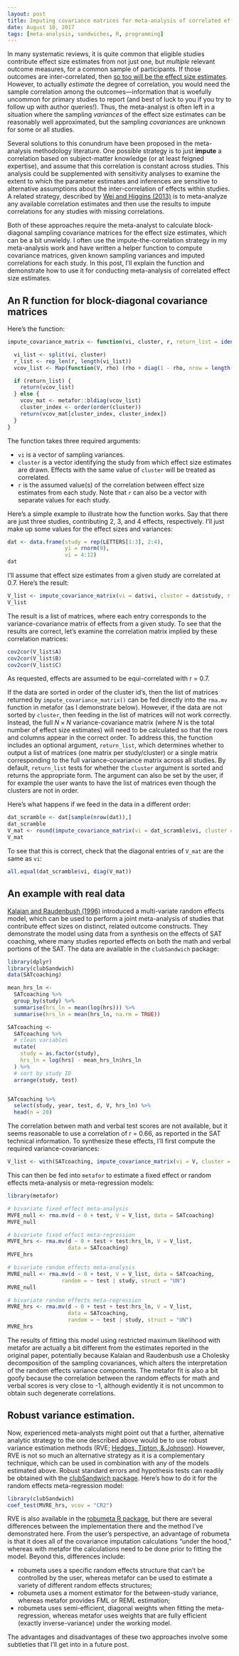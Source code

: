 ```yaml
---
layout: post
title: Imputing covariance matrices for meta-analysis of correlated effects
date: August 10, 2017
tags: [meta-analysis, sandwiches, R, programming]
---
```


In many systematic reviews, it is quite common that eligible studies contribute effect size estimates from not just one, but _multiple_ relevant outcome measures, for a common sample of participants. If those outcomes are inter-correlated, then [so too will be the effect size estimates]({{ site.url }}/Correlations-between-SMDs). However, to actually _estimate_ the degree of correlation, you would need the sample correlation among the outcomes---information that is woefully uncommon for primary studies to report (and best of luck to you if you try to follow up with author queries!). Thus, the meta-analyst is often left in a situation where the sampling _variances_ of the effect size estimates can be reasonably well approximated, but the sampling _covariances_ are unknown for some or all studies. 

Several solutions to this conundrum have been proposed in the meta-analysis methodology literature. One possible strategy is to just __impute__ a correlation based on subject-matter knowledge (or at least feigned expertise), and assume that this correlation is constant across studies. This analysis could be supplemented with sensitivity analyses to examine the extent to which the parameter estimates and inferences are sensitive to alternative assumptions about the inter-correlation of effects within studies. A related strategy, described by [Wei and Higgins (2013)](https://dx.doi.org/10.1002/sim.5679) is to meta-analyze any available correlation estimates and then use the results to impute correlations for any studies with missing correlations. 

Both of these approaches require the meta-analyst to calculate block-diagonal sampling covariance matrices for the effect size estimates, which can be a bit unwieldy. I often use the impute-the-correlation strategy in my meta-analysis work and have written a helper function to compute covariance matrices, given known sampling variances and imputed correlations for each study. In this post, I'll explain the function and demonstrate how to use it for conducting meta-analysis of correlated effect size estimates. 

## An R function for block-diagonal covariance matrices

Here's the function: 

```r

impute_covariance_matrix <- function(vi, cluster, r, return_list = identical(as.factor(cluster), sort(as.factor(cluster)))) {

  vi_list <- split(vi, cluster)
  r_list <- rep_len(r, length(vi_list))
  vcov_list <- Map(function(V, rho) (rho + diag(1 - rho, nrow = length(V))) * tcrossprod(sqrt(V)), V = vi_list, rho = r_list)

  if (return_list) {
    return(vcov_list)
  } else {
    vcov_mat <- metafor::bldiag(vcov_list)
    cluster_index <- order(order(cluster))
    return(vcov_mat[cluster_index, cluster_index])
  }
}

```

The function takes three required arguments: 

* `vi` is a vector of sampling variances.
* `cluster` is a vector identifying the study from which effect size estimates are drawn. Effects with the same value of `cluster` will be treated as correlated.
* `r` is the assumed value(s) of the correlation between effect size estimates from each study. Note that `r` can also be a vector with separate values for each study. 

Here's a simple example to illustrate how the function works. Say that there are just three studies, contributing 2, 3, and 4 effects, respectively. I'll just make up some values for the effect sizes and variances:
```r
dat <- data.frame(study = rep(LETTERS[1:3], 2:4), 
                  yi = rnorm(9), 
                  vi = 4:12)
dat
```

I'll assume that effect size estimates from a given study are correlated at 0.7. Here's the result:
```r
V_list <- impute_covariance_matrix(vi = dat$vi, cluster = dat$study, r = 0.7)
V_list
```

The result is a list of matrices, where each entry corresponds to the variance-covariance matrix of effects from a given study. To see that the results are correct, let's examine the correlation matrix implied by these correlation matrices:

```r
cov2cor(V_list$A)
cov2cor(V_list$B)
cov2cor(V_list$C)
```
As requested, effects are assumed to be equi-correlated with r = 0.7.

If the data are sorted in order of the cluster id's, then the list of matrices returned by `impute_covariance_matrix()` can be fed directly into the `rma.mv` function in metafor (as I demonstrate below). However, if the data are not sorted by `cluster`, then feeding in the list of matrices will not work correctly. Instead, the full $N \times N$ variance-covariance matrix (where $N$ is the total number of effect size estimates) will need to be calculated so that the rows and columns appear in the correct order. To address this, the function includes an optional argument, `return_list`, which determines whether to output a list of matrices (one matrix per study/cluster) or a single matrix corresponding to the full variance-covariance matrix across all studies. By default, `return_list` tests for whether the `cluster` argument is sorted and returns the appropriate form. The argument can also be set by the user, if for example the user wants to have the list of matrices even though the clusters are not in order. 

Here's what happens if we feed in the data in a different order:
```r
dat_scramble <- dat[sample(nrow(dat)),]
dat_scramble
V_mat <- round(impute_covariance_matrix(vi = dat_scramble$vi, cluster = dat_scramble$study, r = 0.7), 3)
V_mat
```

To see that this is correct, check that the diagonal entries of `V_mat` are the same as `vi`:
```r
all.equal(dat_scramble$vi, diag(V_mat))
```

## An example with real data

[Kalaian and Raudenbush (1996)](https://dx.doi.org/10.1037/1082-989X.1.3.227) introduced a multi-variate random effects model, which can be used to perform a joint meta-analysis of studies that contribute effect sizes on distinct, related outcome constructs. They demonstrate the model using data from a synthesis on the effects of SAT coaching, where many studies reported effects on both the math and verbal portions of the SAT. The data are available in the `clubSandwich` package:

```r
library(dplyr)
library(clubSandwich)
data(SATcoaching)

mean_hrs_ln <- 
  SATcoaching %>% 
  group_by(study) %>%
  summarise(hrs_ln = mean(log(hrs))) %>%
  summarise(hrs_ln = mean(hrs_ln, na.rm = TRUE))

SATcoaching <- 
  SATcoaching %>%
  # clean variables
  mutate(
    study = as.factor(study),
    hrs_ln = log(hrs) - mean_hrs_ln$hrs_ln
  ) %>%
  # sort by study ID
  arrange(study, test)


SATcoaching %>%
  select(study, year, test, d, V, hrs_ln) %>%
  head(n = 20)
```

The correlation betwen math and verbal test scores are not available, but it seems reasonable to use a correlation of r = 0.66, as reported in the SAT technical information. To synthesize these effects, I'll first compute the required variance-covariances:
```r
V_list <- with(SATcoaching, impute_covariance_matrix(vi = V, cluster = study, r = 0.66))
```

This can then be fed into `metafor` to estimate a fixed effect or random effects meta-analysis or meta-regression models:

```r
library(metafor)

# bivariate fixed effect meta-analysis
MVFE_null <- rma.mv(d ~ 0 + test, V = V_list, data = SATcoaching)
MVFE_null

# bivariate fixed effect meta-regression
MVFE_hrs <- rma.mv(d ~ 0 + test + test:hrs_ln, V = V_list, 
                   data = SATcoaching)
MVFE_hrs

# bivariate random effects meta-analysis
MVRE_null <- rma.mv(d ~ 0 + test, V = V_list, data = SATcoaching, 
                 random = ~ test | study, struct = "UN")
MVRE_null

# bivariate random effects meta-regression
MVRE_hrs <- rma.mv(d ~ 0 + test + test:hrs_ln, V = V_list, 
                   data = SATcoaching,
                   random = ~ test | study, struct = "UN")
MVRE_hrs

```

The results of fitting this model using restricted maximum likelihood with metafor are actually a bit different from the estimates reported in the original paper, potentially because Kalaian and Raudenbush use a Cholesky decomposition of the sampling covariances, which alters the interpretation of the random effects variance components. The metafor fit is also a bit goofy because the correlation between the random effects for math and verbal scores is very close to -1, although evidently it is not uncommon to obtain such degenerate correlations. 

## Robust variance estimation.

Now, experienced meta-analysts might point out that a further, alternative analytic strategy to the one described above would be to use robust variance estimation methods (RVE; [Hedges, Tipton, & Johnson](https://dx.doi.org/10.1002/jrsm.5)). However, RVE is not so much an alternative strategy as it is a complementary technique, which can be used in combination with any of the models estimated above. Robust standard errors and hypothesis tests can readily be obtained with the [clubSandwich package](https://cran.r-project.org/package=clubSandwich). Here's how to do it for the random effects meta-regression model:

```r
library(clubSandwich)
coef_test(MVRE_hrs, vcov = "CR2")
```

RVE is also available in the  [robumeta R package](https://CRAN.R-project.org/package=robumeta), but there are several differences between the implementation there and the method I've demonstrated here. From the user's perspective, an advantage of robumeta is that it does all of the covariance imputation calculations "under the hood," whereas with metafor the calculations need to be done prior to fitting the model. Beyond this, differences include:

* robumeta uses a specific random effects structure that can't be controlled by the user, whereas metafor can be used to estimate a variety of different random effects structures;
* robumeta uses a moment estimator for the between-study variance, whereas metafor provides FML or REML estimation;
* robumeta uses semi-efficient, diagonal weights when fitting the meta-regression, whereas metafor uses weights that are fully efficient (exactly inverse-variance) under the working model. 

The advantages and disadvantages of these two approaches involve some subtleties that I'll get into in a future post. 
